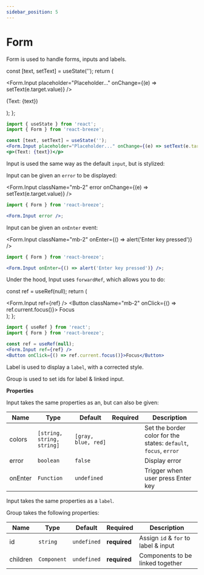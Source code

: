 ```yaml
---
sidebar_position: 5
---
```


# Form

Form is used to handle forms, inputs and labels.


  const [text, setText] = useState('');
  return (
    <div>
      <Form.Input placeholder="Placeholder..." onChange={(e) => setText(e.target.value)} />
      <p className="mb-2">(Text: {text})</p>
    </div>
  );
};

<InputExample />

```jsx
import { useState } from 'react';
import { Form } from 'react-breeze';

const [text, setText] = useState('');
<Form.Input placeholder="Placeholder..." onChange={(e) => setText(e.target.value)} />
<p>(Text: {text})</p>
```

<Title as="h3">Input</Title>

Input is used the same way as the default `input`, but is stylized:

<Title as="h4">Error</Title>

Input can be given an `error` to be displayed:

<Form.Input className="mb-2" error onChange={(e) => setText(e.target.value)} />

```jsx
import { Form } from 'react-breeze';

<Form.Input error />;
```

<Title as="h4">onEnter</Title>

Input can be given an `onEnter` event:

<Form.Input className="mb-2" onEnter={() => alert('Enter key pressed')} />

```jsx
import { Form } from 'react-breeze';

<Form.Input onEnter={() => alert('Enter key pressed')} />;
```

<Title as="h4">Ref</Title>

Under the hood, Input uses `forwardRef`, which allows you to do:

  const ref = useRef(null);
  return (
    <div>
      <Form.Input ref={ref} />
      <Button className="mb-2" onClick={() => ref.current.focus()}>
        Focus
      </Button>
    </div>
  );
};

<InputRefExample />

```jsx
import { useRef } from 'react';
import { Form } from 'react-breeze';

const ref = useRef(null);
<Form.Input ref={ref} />
<Button onClick={() => ref.current.focus()}>Focus</Button>
```

<Title as="h3">Label</Title>

Label is used to display a `label`, with a corrected style.

<Title as="h3">Group</Title>

Group is used to set ids for label & linked input.

**Properties**

<Title as="h4">Input</Title>

Input takes the same properties as an, but can also be given:

| Name    | Type                       | Default             | Required | Description                                                      |
| ------- | -------------------------- | ------------------- | -------- | ---------------------------------------------------------------- |
| colors  | `[string, string, string]` | `[gray, blue, red]` |          | Set the border color for the states: `default`, `focus`, `error` |
| error   | `boolean`                  | `false`             |          | Display error                                                    |
| onEnter | `Function`                 | `undefined`         |          | Trigger when user press Enter key                                |

<Title as="h4">Label</Title>

Input takes the same properties as a `label`.

<Title as="h4">Group</Title>

Group takes the following properties:

| Name     | Type        | Default     | Required     | Description                          |
| -------- | ----------- | ----------- | ------------ | ------------------------------------ |
| id       | `string`    | `undefined` | **required** | Assign `id` & `for` to label & input |
| children | `Component` | `undefined` | **required** | Components to be linked together     |
